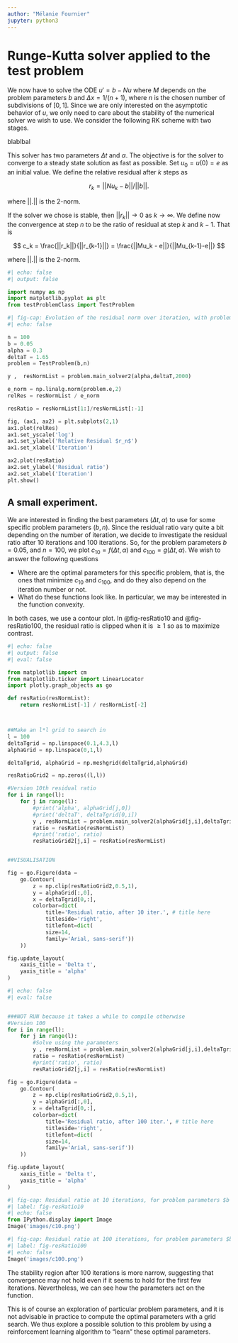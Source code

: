```yaml
---
author: "Mélanie Fournier"
jupyter: python3
---
```


# Runge-Kutta solver applied to the test problem


We now have to solve the ODE $u' = b - Nu$ where $M$ depends on the problem parameters $b$ and $\Delta x = 1 / (n+1)$, where $n$ is the chosen number of subdivisions of $[0,1]$. Since we are only interested on the asymptotic behavior of $u$, we only need to care about the stability of the numerical solver we wish to use. We consider the following RK scheme with two stages.


blablbal


This solver has two parameters $\Delta t$ and $\alpha$. The objective is for the solver to converge to a steady state solution as fast as possible. Set $u_0 = u(0) = e$ as an initial value. We define the relative residual after $k$ steps as 

$$
r_k = ||Nu_k - b||/ ||b||.
$$

where $||.||$ is the 2-norm.

If the solver we chose is stable, then $||r_k|| \to 0$ as $k \to \infty$. We define now the convergence at step $n$ to be the ratio of residual at step $k$ and $k-1$. That is 

$$
c_k = \frac{||r_k||}{||r_{k-1}||} = \frac{||Mu_k - e||}{||Mu_{k-1}-e||}
$$

where $||.||$ is the 2-norm. 


```python
#| echo: false
#| output: false

import numpy as np
import matplotlib.pyplot as plt
from testProblemClass import TestProblem
```



```python
#| fig-cap: Evolution of the residual norm over iteration, with problem parameters $n = 100$ and $b = 0.05$, and RK parameters $\Delta t = 1.6$ and $\alpha = 0.3$. 
#| echo: false

n = 100
b = 0.05
alpha = 0.3
deltaT = 1.65
problem = TestProblem(b,n)

y ,  resNormList = problem.main_solver2(alpha,deltaT,2000)

e_norm = np.linalg.norm(problem.e,2)
relRes = resNormList / e_norm

resRatio = resNormList[1:]/resNormList[:-1]

fig, (ax1, ax2) = plt.subplots(2,1)
ax1.plot(relRes)
ax1.set_yscale('log')
ax1.set_ylabel('Relative Residual $r_n$')
ax1.set_xlabel('Iteration')

ax2.plot(resRatio)
ax2.set_ylabel('Residual ratio')
ax2.set_xlabel('Iteration')
plt.show()
```



## A small experiment.

We are interested in finding the best parameters $(\Delta t, \alpha)$ to use for some specific problem parameters $(b, n)$. Since the residual ratio vary quite a bit depending on the number of iteration, we decide to investigate the residual ratio after 10 iterations and 100 iterations. So, for the problem parameters $b = 0.05$, and $n = 100$, we plot $c_{10 }= f(\Delta t, \alpha)$ and $c_{100} = g(\Delta t, \alpha)$. We wish to answer the following questions

- Where are the optimal parameters for this specific problem, that is, the ones that minimize $c_{10}$ and $c_{100}$, and do they also depend on the iteration number or not. 
- What do these functions look like. In particular, we may be interested in the function convexity.


In both cases, we use a contour plot. In @fig-resRatio10 and @fig-resRatio100, the residual ratio is clipped when it is $\geq 1$ so as to maximize contrast.

```python
#| echo: false
#| output: false
#| eval: false

from matplotlib import cm
from matplotlib.ticker import LinearLocator
import plotly.graph_objects as go

def resRatio(resNormList):
    return resNormList[-1] / resNormList[-2]



##Make an l*l grid to search in
l = 100
deltaTgrid = np.linspace(0.1,4.3,l)
alphaGrid = np.linspace(0,1,l)

deltaTgrid, alphaGrid = np.meshgrid(deltaTgrid,alphaGrid)

resRatioGrid2 = np.zeros((l,l))

#Version 10th residual ratio
for i in range(l):
    for j in range(l):
        #print('alpha', alphaGrid[j,0])
        #print('deltaT', deltaTgrid[0,i])
        y , resNormList = problem.main_solver2(alphaGrid[j,i],deltaTgrid[j,i],10)
        ratio = resRatio(resNormList)
        #print('ratio', ratio)
        resRatioGrid2[j,i] = resRatio(resNormList)


##VISUALISATION

fig = go.Figure(data = 
    go.Contour(
        z = np.clip(resRatioGrid2,0.5,1),
        y = alphaGrid[:,0],
        x = deltaTgrid[0,:],
        colorbar=dict(
            title='Residual ratio, after 10 iter.', # title here
            titleside='right',
            titlefont=dict(
            size=14,
            family='Arial, sans-serif'))
    ))

fig.update_layout(
    xaxis_title = 'Delta t',
    yaxis_title = 'alpha'
)


```


```python
#| echo: false
#| eval: false


###NOT RUN because it takes a while to compile otherwise
#Version 100
for i in range(l):
    for j in range(l):
        #Solve using the parameters
        y , resNormList = problem.main_solver2(alphaGrid[j,i],deltaTgrid[j,i],100)
        ratio = resRatio(resNormList)
        #print('ratio', ratio)
        resRatioGrid2[j,i] = resRatio(resNormList)

fig = go.Figure(data = 
    go.Contour(
        z = np.clip(resRatioGrid2,0.5,1),
        y = alphaGrid[:,0],
        x = deltaTgrid[0,:],
        colorbar=dict(
            title='Residual ratio, after 100 iter.', # title here
            titleside='right',
            titlefont=dict(
            size=14,
            family='Arial, sans-serif'))
    ))

fig.update_layout(
    xaxis_title = 'Delta t',
    yaxis_title = 'alpha'
)

```

```python
#| fig-cap: Residual ratio at 10 iterations, for problem parameters $b = 0.05$ and $n = 100$, and with varying solver parameters $\alpha$ and $\Delta t$
#| label: fig-resRatio10
#| echo: false
from IPython.display import Image
Image('images/c10.png')

```

```python
#| fig-cap: Residual ratio at 100 iterations, for problem parameters $b = 0.05$ and $n = 100$, and with varying solver parameters $\alpha$ and $\Delta t$
#| label: fig-resRatio100
#| echo: false
Image('images/c100.png')
```





The stability region after 100 iterations is more narrow, suggesting that convergence may not hold even if it seems to hold for the first few iterations. Nevertheless, we can see how the parameters act on the function.

This is of course an exploration of particular problem parameters, and it is not advisable in practice to compute the optimal parameters with a grid search. We thus explore a possible solution to this problem by using a reinforcement learning algorithm to "learn" these optimal parameters.

